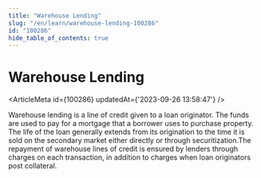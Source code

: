 ```yaml
---
title: "Warehouse Lending"
slug: "/en/learn/warehouse-lending-100286"
id: "100286"
hide_table_of_contents: true
---
```



# Warehouse Lending

<ArticleMeta id={100286} updatedAt={'2023-09-26 13:58:47'} />
<div className='border-solid border-b border-t-0 my-4 border-[var(--ifm-color-gray-300)]' />

Warehouse lending is a line of credit given to a loan originator. The funds are used to pay for a mortgage that a borrower uses to purchase property. The life of the loan generally extends from its origination to the time it is sold on the secondary market either directly or through securitization.The repayment of warehouse lines of credit is ensured by lenders through charges on each transaction, in addition to charges when loan originators post collateral.

